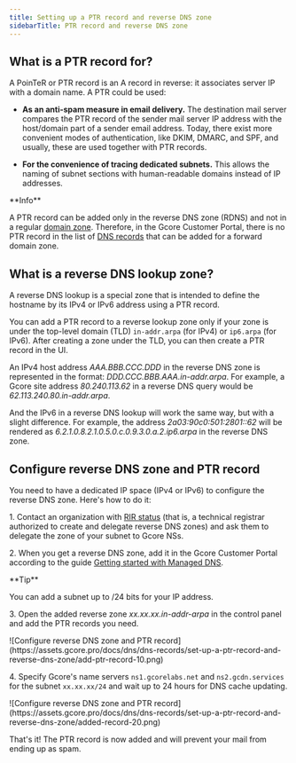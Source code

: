 ---
title: Setting up a PTR record and reverse DNS zone
sidebarTitle: PTR record and reverse DNS zone
---

## What is a PTR record for?

A PoinTeR or PTR record is an A record in reverse: it associates server IP with a domain name. A PTR could be used:

  * **As an anti-spam measure in email delivery.** The destination mail server compares the PTR record of the sender mail server IP address with the host/domain part of a sender email address. Today, there exist more convenient modes of authentication, like DKIM, DMARC, and SPF, and usually, these are used together with PTR records.

  * **For the convenience of tracing dedicated subnets.** This allows the naming of subnet sections with human-readable domains instead of IP addresses.


<Info>
**Info**

A PTR record can be added only in the reverse DNS zone (RDNS) and not in a regular [domain zone](https://gcore.com/learning/what-is-dns-zone). Therefore, in the Gcore Customer Portal, there is no PTR record in the list of [DNS records](/dns/dns-records) that can be added for a forward domain zone.
</Info>

## What is a reverse DNS lookup zone?

A reverse DNS lookup is a special zone that is intended to define the hostname by its IPv4 or IPv6 address using a PTR record.

You can add a PTR record to a reverse lookup zone only if your zone is under the top-level domain (TLD) `in-addr.arpa` (for IPv4) or `ip6.arpa` (for IPv6). After creating a zone under the TLD, you can then create a PTR record in the UI.

An IPv4 host address _AAA.BBB.CCC.DDD_ in the reverse DNS zone is represented in the format: _DDD.CCC.BBB.AAA.in-addr.arpa_. For example, a Gcore site address _80.240.113.62_ in a reverse DNS query would be _62.113.240.80.in-addr.arpa_.

And the IPv6 in a reverse DNS lookup will work the same way, but with a slight difference. For example, the address _2a03:90c0:501:2801::62_ will be rendered as _6.2.1.0.8.2.1.0.5.0.c.0.9.3.0.a.2.ip6.arpa_ in the reverse DNS zone.

## Configure reverse DNS zone and PTR record

You need to have a dedicated IP space (IPv4 or IPv6) to configure the reverse DNS zone. Here's how to do it:

1\. Contact an organization with [RIR status](https://nro.net/about/rirs) (that is, a technical registrar authorized to create and delegate reverse DNS zones) and ask them to delegate the zone of your subnet to Gcore NSs.

2\. When you get a reverse DNS zone, add it in the Gcore Customer Portal according to the guide [Getting started with Managed DNS](/dns/manage-a-dns-zone#create-dns-zones).

<Tip>
**Tip**

You can add a subnet up to /24 bits for your IP address.
</Tip>

3\. Open the added reverse zone _xx.xx.xx.in-addr-arpa_ in the control panel and add the PTR records you need.


<Frame>![Configure reverse DNS zone and PTR record](https://assets.gcore.pro/docs/dns/dns-records/set-up-a-ptr-record-and-reverse-dns-zone/add-ptr-record-10.png)</Frame>



4\. Specify Gcore's name servers `ns1.gcorelabs.net` and `ns2.gcdn.services` for the subnet `xx.xx.xx/24` and wait up to 24 hours for DNS cache updating.


<Frame>![Configure reverse DNS zone and PTR record](https://assets.gcore.pro/docs/dns/dns-records/set-up-a-ptr-record-and-reverse-dns-zone/added-record-20.png)</Frame>




That's it! The PTR record is now added and will prevent your mail from ending up as spam.
